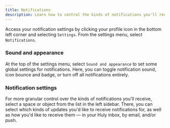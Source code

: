 ```yaml
---
title: Notifications
description: Learn how to control the kinds of notifications you'll receive from Huly.
---
```


Access your notification settings by clicking your profile icon in the bottom left corner and selecting `Settings`. From the settings menu, select `Notifications`.

### Sound and appearance

At the top of the settings menu, select `Sound and appearance` to set some global settings for notifications. Here, you can toggle notification sound, icon bounce and badge, or turn off all notifications entirely.

### Notification settings

For more granular control over the kinds of notifications you'll receive, select a space or object from the list in the left sidebar. There, you can select which kinds of updates you'd like to receive notifications for, as well as how you'd like to receive them — in your Huly inbox, by email, and/or push.